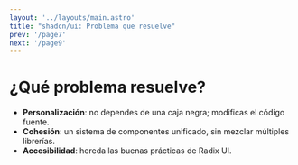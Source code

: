 ```yaml
---
layout: '../layouts/main.astro'
title: "shadcn/ui: Problema que resuelve"
prev: '/page7'
next: '/page9'
---
```


# ¿Qué problema resuelve?

- **Personalización**: no dependes de una caja negra; modificas el código fuente.
- **Cohesión**: un sistema de componentes unificado, sin mezclar múltiples librerías.
- **Accesibilidad**: hereda las buenas prácticas de Radix UI.
